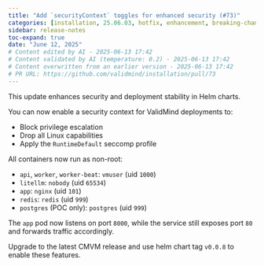 ```yaml
---
title: "Add `securityContext` toggles for enhanced security (#73)"
categories: [installation, 25.06.03, hotfix, enhancement, breaking-change]
sidebar: release-notes
toc-expand: true
date: "June 12, 2025"
# Content edited by AI - 2025-06-13 17:42
# Content validated by AI (temperature: 0.2) - 2025-06-13 17:42
# Content overwritten from an earlier version - 2025-06-13 17:42
# PR URL: https://github.com/validmind/installation/pull/73
---
```


This update enhances security and deployment stability in Helm charts.

You can now enable a security context for ValidMind deployments to:

- Block privilege escalation
- Drop all Linux capabilities
- Apply the `RuntimeDefault` seccomp profile

All containers now run as non-root:

- `api`, `worker`, `worker-beat`: `vmuser` (uid `1000`)
- `litellm`: `nobody` (uid `65534`)
- `app`: `nginx` (uid `101`)
- `redis`: `redis` (uid `999`)
- `postgres` (POC only): `postgres` (uid `999`)

The `app` pod now listens on port `8000`, while the service still exposes port `80` and forwards traffic accordingly.

Upgrade to the latest CMVM release and use helm chart tag `v0.0.8` to enable these features.

<!--- VALIDATION SUMMARY
Content Type: summary
Validation Status: PASSED
Attempts: 1
Validation Temperature: 0.2
Last Validation: 2025-06-13 17:42:10
Result: The edited content is a concise summary of the original PR summary. It captures the essence of the changes by highlighting the focus on security and deployment stability in Helm charts. However, it omits the mention of associated CI/CD workflows, which might be important for some readers. Despite th...

VALIDATION SUMMARY 2
Content Type: summary
Validation Status: PASSED
Attempts: 1
Validation Temperature: 0.2
Last Validation: 2025-06-13 17:42:10
Result: The edited content is a concise summary of the original PR summary. It captures the essence of the changes by highlighting the focus on security and deployment stability in Helm charts. However, it omits the mention of associated CI/CD workflows, which might be important for some readers. Despite th...

VALIDATION SUMMARY 3
Content Type: notes (grouped_text)
Validation Status: PASSED
Attempts: 1
Validation Temperature: 0.2
Last Validation: 2025-06-13 17:42:14
Result: The release notes and the edited content both effectively communicate the changes and enhancements made to the ValidMind deployments. The information is clear and provides necessary details about the security context, user configurations, and additional changes. There are no serious issues present i...

VALIDATION SUMMARY 4
Content Type: notes (deduplicated_text)
Validation Status: PASSED
Attempts: 1
Validation Temperature: 0.2
Last Validation: 2025-06-13 17:42:23
Result: The edited content maintains the essential information from the original content while making it more concise. It effectively communicates the security enhancements and configuration changes for ValidMind deployments. The key points about non-root user configurations, port changes, and upgrade instr...

VALIDATION SUMMARY 5
Content Type: notes (edited_text)
Validation Status: PASSED
Attempts: 1
Validation Temperature: 0.2
Last Validation: 2025-06-13 17:42:28
Result: The edited content is clear and maintains the essential information from the original content. The changes made improve readability by breaking down the security context features into bullet points. There are no serious issues present, and the technical details remain intact. The content is ready fo...

VALIDATION SUMMARY 6
Content Type: summary
Validation Status: PASSED
Attempts: 1
Validation Temperature: 0.2
Last Validation: 2025-06-13 17:42:10
Result: The edited content is a concise summary of the original PR summary. It captures the essence of the changes by highlighting the focus on security and deployment stability in Helm charts. However, it omits the mention of associated CI/CD workflows, which might be important for some readers. Despite th...

VALIDATION SUMMARY 7
Content Type: notes (grouped_text)
Validation Status: PASSED
Attempts: 1
Validation Temperature: 0.2
Last Validation: 2025-06-13 17:42:14
Result: The release notes and the edited content both effectively communicate the changes and enhancements made to the ValidMind deployments. The information is clear and provides necessary details about the security context, user configurations, and additional changes. There are no serious issues present i...

VALIDATION SUMMARY 8
Content Type: notes (deduplicated_text)
Validation Status: PASSED
Attempts: 1
Validation Temperature: 0.2
Last Validation: 2025-06-13 17:42:23
Result: The edited content maintains the essential information from the original content while making it more concise. It effectively communicates the security enhancements and configuration changes for ValidMind deployments. The key points about non-root user configurations, port changes, and upgrade instr...

VALIDATION SUMMARY 9
Content Type: notes (edited_text)
Validation Status: PASSED
Attempts: 1
Validation Temperature: 0.2
Last Validation: 2025-06-13 17:42:28
Result: The edited content is clear and maintains the essential information from the original content. The changes made improve readability by breaking down the security context features into bullet points. There are no serious issues present, and the technical details remain intact. The content is ready fo...

VALIDATION SUMMARY 10
Content Type: title
Validation Status: PASSED
Attempts: 1
Validation Temperature: 0.2
Last Validation: 2025-06-13 17:42:29
Result: The edited content is clear and concise, effectively communicating the addition of `securityContext` toggles for enhanced security. There are no serious issues present. The release note passes.
--->
